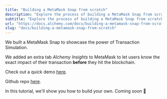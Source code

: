 ```yaml
---
title: "Building a MetaMask Snap from scratch"
description: "Explore the process of building a MetaMask Snap from scratch that showcases the power of Alchemy's Transaction Simulation APIs."
subtitle: "Explore the process of building a MetaMask Snap from scratch that showcases the power of Alchemy's Transaction Simulation APIs."
url: "https://docs.alchemy.com/docs/building-a-metamask-snap-from-scratch"
slug: "docs/building-a-metamask-snap-from-scratch"
---
```


We built a MetaMask Snap to showcase the power of Transaction Simulation.

We added an extra tab *Alchemy Insights* to MetaMask to let users know the exact impact of their transaction **before** they hit the blockchain.

Check out a quick demo [here](https://www.loom.com/share/719db9c1345648ab83169cc0f7eb7ed2).

Github repo [here](https://github.com/bmoyroud/alchemy-snap).

In this tutorial, we'll show you how to build your own. Coming soon 👀

